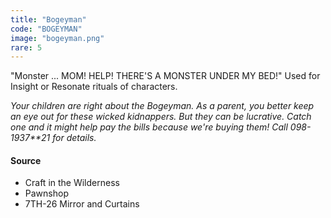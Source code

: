 ```yaml
---
title: "Bogeyman"
code: "BOGEYMAN"
image: "bogeyman.png"
rare: 5
---
```


"Monster ... MOM! HELP! THERE'S A MONSTER UNDER MY BED!" Used for Insight or Resonate rituals of characters.

_Your children are right about the Bogeyman. As a parent, you better keep an eye out for these wicked kidnappers. But they can be lucrative. Catch one and it might help pay the bills because we're buying them! Call 098-1937**21 for details._

#### Source

- Craft in the Wilderness
- Pawnshop
- 7TH-26 Mirror and Curtains